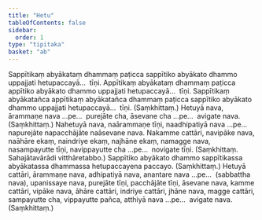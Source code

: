 ```yaml
---
title: "Hetu"
tableOfContents: false
sidebar:
  order: 1
type: "tipitaka"
basket: "ab"
---
```



<DynamicBreadcrumb />

<Division number="51">

<Paragraph number="2492">
Sappītikaṃ abyākataṃ dhammaṃ paṭicca sappītiko abyākato dhammo uppajjati hetupaccayā…  tīṇi.
</Paragraph>

<Paragraph number="2493">
Appītikaṃ abyākataṃ dhammaṃ paṭicca appītiko abyākato dhammo uppajjati hetupaccayā…  tīṇi.
</Paragraph>

<Paragraph number="2494">
Sappītikaṃ abyākatañca appītikaṃ abyākatañca dhammaṃ paṭicca sappītiko abyākato dhammo uppajjati hetupaccayā…  tīṇi. (Saṃkhittaṃ.)
</Paragraph>

</Division>
<Division number="52">

<Paragraph number="2495">
Hetuyā nava, ārammaṇe nava …pe…  purejāte cha, āsevane cha …pe…  avigate nava. (Saṃkhittaṃ.)
</Paragraph>

<Paragraph number="2496">
Nahetuyā nava, naārammaṇe tīṇi, naadhipatiyā nava …pe…  napurejāte napacchājāte naāsevane nava. Nakamme cattāri, navipāke nava, naāhāre ekaṃ, naindriye ekaṃ, najhāne ekaṃ, namagge nava, nasampayutte tīṇi, navippayutte cha …pe…  novigate tīṇi. (Saṃkhittaṃ. Sahajātavārādi vitthāretabbo.)
</Paragraph>

</Division>
<Division number="53">

<Paragraph number="2497">
Sappītiko abyākato dhammo sappītikassa abyākatassa dhammassa hetupaccayena paccayo. (Saṃkhittaṃ.)
</Paragraph>

</Division>
<Division number="54">

<Paragraph number="2498">
Hetuyā cattāri, ārammaṇe nava, adhipatiyā nava, anantare nava …pe…  (sabbattha nava), upanissaye nava, purejāte tīṇi, pacchājāte tīṇi, āsevane nava, kamme cattāri, vipāke nava, āhāre cattāri, indriye cattāri, jhāne nava, magge cattāri, sampayutte cha, vippayutte pañca, atthiyā nava …pe…  avigate nava. (Saṃkhittaṃ.)
</Paragraph>
</Division>